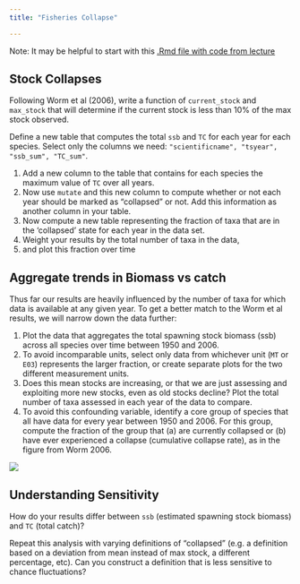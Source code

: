 ```yaml
---
title: "Fisheries Collapse"

---
```


Note: It may be helpful to start with this 
[.Rmd file with code from lecture](https://github.com/ds421/rcds/blob/master/website/lectures/fish-1.Rmd)


## Stock Collapses

Following Worm et al (2006), write a function of `current_stock` and `max_stock` that will determine if the current stock is less than 10% of the max stock observed.

Define a new table that computes the total `ssb` and `TC` for each year for each species. Select only the columns we need: `"scientificname", "tsyear", "ssb_sum", "TC_sum"`.  


1. Add a new column to the table that contains for each species the maximum value of `TC` over all years.
1. Now use  `mutate` and this new column to compute whether or not each year should be marked as "collapsed" or not.  Add this information as another column in your table.  
1. Now compute a new table representing the fraction of taxa that are in the 'collapsed' state for each year in the data set.  
1. Weight your results by the total number of taxa in the data, 
1. and plot this fraction over time


## Aggregate trends in Biomass vs catch

Thus far our results are heavily influenced by the number of taxa for which data is available at any given year.  To get a better match to the Worm et al results, we will narrow down the data further:

1. Plot the data that aggregates the total spawning stock biomass (ssb) across all species over time between 1950 and 2006.
1. To avoid incomparable units, select only data from whichever unit (`MT` or `E03`) represents the larger fraction, or create separate plots for the two different measurement units.
1. Does this mean stocks are increasing, or that we are just assessing and exploiting more new stocks, even as old stocks decline?  Plot the total number of taxa assessed in each year of the data to compare.
1. To avoid this confounding variable, identify a core group of species that all have data for every year between 1950 and 2006. For this group, compute the fraction of the group that (a) are currently collapsed or (b) have ever experienced a collapse (cumulative collapse rate), as in the figure from Worm 2006. 

![](http://berkeley.carlboettiger.info/espm-88b/img/worm2006.png)


## Understanding Sensitivity

How do your results differ between `ssb` (estimated spawning stock biomass) and `TC` (total catch)?

Repeat this analysis with varying definitions of "collapsed" (e.g. a definition based on a deviation from mean instead of max stock, a different percentage, etc).  Can you construct a definition that is less sensitive to chance fluctuations?




